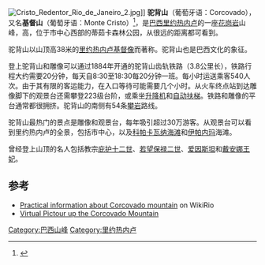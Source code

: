 {{Infobox mountain
| name = 驼背山
| photo = Corcovado mountain.jpg
| photo_caption = 
| elevation_m   = 710
| language = [[Portuguese_language|Portuguese]]
| location = [[Rio_de_Janeiro|Rio de Janeiro]], [[Brazil|Brazil]]
| range = 
| map = Brazil |relief=1
| map_caption = Brazil
| map_size = 250
| label_position = left
| lat_d = 22 | lat_m = 57 | lat_s =  8.7 | lat_NS = S
| long_d= 43 | long_m= 12 | long_s= 42   | long_EW= W
| type = [[花岗岩|花岗岩]]
}}
[[File:Cristo_Redentor_Rio_de_Janeiro_2.jpg|thumb]]]]
'''驼背山'''（葡萄牙语：Corcovado），又名'''基督山'''（葡萄牙语：Monte Cristo）<ref>{{cite web|url=http://michaelis.uol.com.br/moderno/ingles/index.php?lingua=portugues-ingles&palavra=corcovado|title=corcovado: Significado de "corcovado" no Dicionário Português - Inglês Online: Moderno Dicionário Inglês - Michaelis - UOL|author=REC|publisher=}}</ref>，是[[巴西|巴西]][[里约热内卢|里约热内卢]]的一座[[花岗岩|花岗岩]]山峰，高{{convert|710|m|ft|0|adj=on}}，位于市中心西部的蒂茹卡森林公园，从很远的距离都可看到。

驼背山以山顶高38米的[[里约热内卢基督像|里约热内卢基督像]]而著称。驼背山也是巴西文化的象征。

登上驼背山和雕像可以通过1884年开通的驼背山齿轨铁路（3.8公里长），铁路行程大约需要20分钟，每天自8:30至18:30每20分钟一班。每小时运送乘客540人次。由于其有限的客运能力，在入口等待可能需要几个小时。从火车终点站到达雕像脚下的观景台还需攀登223级台阶，或乘坐[[升降机|升降机]]和[[自动扶梯|自动扶梯]]。铁路和雕像的平台通常都很拥挤。驼背山的南侧有54条[[攀岩|攀岩]]路线。

驼背山最热门的景点是雕像和观景台，每年吸引超过30万游客。从观景台可以看到里约热内卢的全景，包括市中心，以及[[科帕卡瓦纳_(里约热内卢)|科帕卡瓦纳海滩]]和[[伊帕内玛|伊帕内玛]]海滩。

曾经登上山顶的名人包括教宗[[庇护十二世|庇护十二世]]、[[若望保禄二世|若望保禄二世]]、[[爱因斯坦|爱因斯坦]]和[[戴安娜王妃|戴安娜王妃]]。
{{wide image|Rio de Janeiro.jpg|600px|<center>驼背山看到的[[里约热内卢|里约热内卢]]全景  —</center><center>左：[[糖面包山|糖面包山]]；中：[[科帕卡瓦纳_(里约热内卢)|科帕卡瓦纳海滩]]</center>}}

== 参考 ==
{{reflist}}
* [https://web.archive.org/web/20140408214041/http://www.wikirio.com.br/Corcovado_Mountain Practical information about Corcovado mountain] on WikiRio
* [https://web.archive.org/web/20070928074054/http://www.riodejaneirophotoguide.com/html/corcovado_main.html Virtual Pictour up the Corcovado Mountain]
{{Commonscat|Corcovado}}

[[Category:巴西山峰|Category:巴西山峰]]
[[Category:里约热内卢|Category:里约热内卢]]